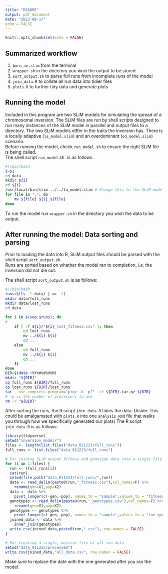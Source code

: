 ```yaml
---
title: "README"
output: pdf_document
date: "2023-08-17"
echo = FALSE
---
```


```r
knitr::opts_chunk$set(echo = FALSE)
```

## Summarized workflow

1.  `burn_in.slim` from the terminal\
2.  `wrapper.sh` in the directory you wish the output to be stored\
3.  `sort_output.sh` to parse full runs from incomplete runs of the model\
4.  `join_data.R` to collate all run data into tidier files\
5.  `plots.R` to further tidy data and generate plots

## Running the model

Included in this program are two SLiM models for simulating the spread of a chromosomal inversion. The SLiM files are run by shell scripts designed to run many instances of the SLiM model in parallel and output files to a directory. The two SLiM models differ in the traits the inversion has. There is a locally adaptive (`la_model.slim`) and an overdominant (`od_model.slim`) scenario.\
Before running the model, check `run_model.sh` to ensure the right SLiM file is being called.\
The shell script `run_model`.sh\` is as follows:

```bash
#!/bin/bash
i=$1
cd data
mkdir ${i}
cd ${i}
/usr/local/bin/slim ../../la_model.slim # Change this to the SLiM model you wish to run.
for file in *.*; do
	mv ${file} ${i}_${file}
done
```

To run the model run `wrapper.sh` in the directory you wish the data to be output.

## After running the model: Data sorting and parsing

Prior to loading the data into R, SLiM output files should be parsed with the shell script `sort_output.sh`.\
Runs are sorted based on whether the model ran to completion, *i.e.* the inversion did not die out.

The shell script `sort_output.sh` is as follows:

```bash
#!/bin/bash
runs=$(ls -l data/ | wc -l)
mkdir data/full_runs
mkdir data/lost_runs
cd data

for i in $(seq $runs); do
#
	if [ -f ${i}/"${i}_lost_fitness.csv" ]; then
		cd lost_runs
		mv ../${i} ${i}
		cd ..
	else
		cd full_runs
		mv ../${i} ${i}
		cd ..
	fi
done
DIR=$(date +%Y%m%d%H%M)
mkdir "${DIR}"
cp full_runs ${DIR}/full_runs
cp lost_runs ${DIR}/lost_runs
tar --use-compress-program="pigz -k -p2" -cf ${DIR}.tar.gz ${DIR}
# -p is the number of processors to use
rm -r "${DIR}"
```

After sorting the runs, the R script `join_data.R` tidies the data. (Aside: This could be amalgamated with `plots.R` into one `analysis.Rmd` file that walks you through how we specifically generated our plots) The R script `join_data.R` is as follows:

```r
library(tidyverse)
setwd("inversion_model/")
files <- length(list.files("data_011223/full_runs"))
full_runs <- list.files("data_011223/full_runs")

# For joining SLiM output fitness and genotype data into a single file
for (i in 1:files) {
  run <- (full_runs[i])
  cat(run)
  setwd(file.path("data_011223/full_runs/",run))
  data <- read_delim(paste0(run,"_fitness.csv"),col_names=F) %>%
    rename(gen=X1,pop=X2)
  data <- data %>%
    pivot_longer(c(-gen,-pop), names_to = "sample",values_to = "fitness")
  genotypes <- read_delim(paste0(run,"_genotypes.csv"),col_names=F) %>%
    rename(gen=X1,pop=X2)
  genotypes <- genotypes %>%
    pivot_longer(c(-gen,-pop), names_to = "sample",values_to = "inv_genotype")
  joined_data <- data %>%
    inner_join(genotypes)
  write.csv(joined_data,paste0(run,".csv"), row.names = FALSE)
}

# For creating a single, massive file of all run data
setwd("data_011223/processed")
write.csv(joined_data,"all_data.csv", row.names = FALSE)
```

Make sure to replace the date with the one generated after you ran the model.
